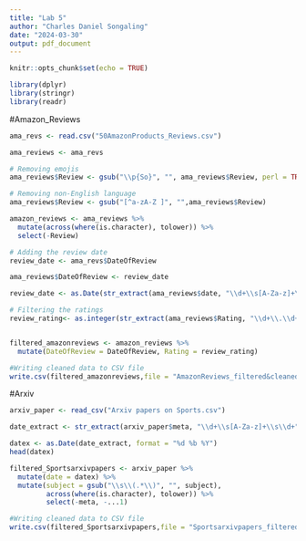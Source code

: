 ```yaml
---
title: "Lab 5"
author: "Charles Daniel Songaling"
date: "2024-03-30"
output: pdf_document
---
```


```r
knitr::opts_chunk$set(echo = TRUE)
```

```r
library(dplyr)
library(stringr)
library(readr)
```

#Amazon_Reviews
```r
ama_revs <- read.csv("50AmazonProducts_Reviews.csv")

ama_reviews <- ama_revs

# Removing emojis
ama_reviews$Review <- gsub("\\p{So}", "", ama_reviews$Review, perl = TRUE)

# Removing non-English language
ama_reviews$Review <- gsub("[^a-zA-Z ]", "",ama_reviews$Review)

amazon_reviews <- ama_reviews %>%
  mutate(across(where(is.character), tolower)) %>%
  select(-Review)

# Adding the review date
review_date <- ama_revs$DateOfReview

ama_reviews$DateOfReview <- review_date

review_date <- as.Date(str_extract(ama_reviews$date, "\\d+\\s[A-Za-z]+\\s\\d+"), format = "%d %b %Y")

# Filtering the ratings
review_rating<- as.integer(str_extract(ama_reviews$Rating, "\\d+\\.\\d+"))


filtered_amazonreviews <- amazon_reviews %>%
  mutate(DateOfReview = DateOfReview, Rating = review_rating)

#Writing cleaned data to CSV file
write.csv(filtered_amazonreviews,file = "AmazonReviews_filtered&cleaned.csv")
```

#Arxiv
```r
arxiv_paper <- read_csv("Arxiv papers on Sports.csv")

date_extract <- str_extract(arxiv_paper$meta, "\\d+\\s[A-Za-z]+\\s\\d+")

datex <- as.Date(date_extract, format = "%d %b %Y")
head(datex)

filtered_Sportsarxivpapers <- arxiv_paper %>%
  mutate(date = datex) %>%
  mutate(subject = gsub("\\s\\(.*\\)", "", subject),
         across(where(is.character), tolower)) %>%
         select(-meta, -...1)

#Writing cleaned data to CSV file
write.csv(filtered_Sportsarxivpapers,file = "Sportsarxivpapers_filtered&cleaned.csv")
```